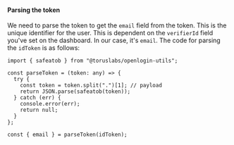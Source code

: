 #### Parsing the token

We need to parse the token to get the `email` field from the token. This is the unique identifier
for the user. This is dependent on the `verifierId` field you've set on the dashboard. In our case,
it's `email`. The code for parsing the `idToken` is as follows:

```tsx
import { safeatob } from "@toruslabs/openlogin-utils";

const parseToken = (token: any) => {
  try {
    const token = token.split(".")[1]; // payload
    return JSON.parse(safeatob(token));
  } catch (err) {
    console.error(err);
    return null;
  }
};

const { email } = parseToken(idToken);
```
